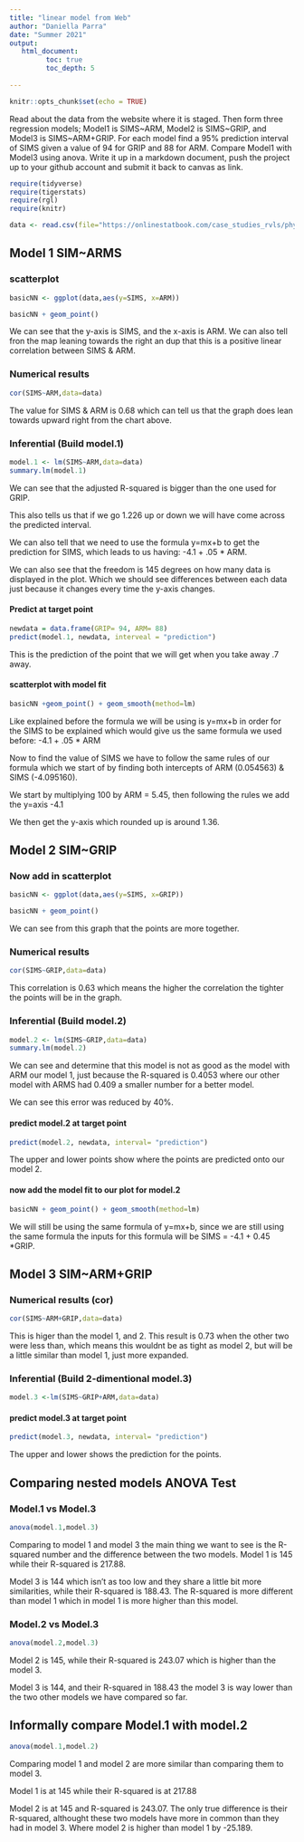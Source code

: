 ```yaml
---
title: "linear model from Web"
author: "Daniella Parra"
date: "Summer 2021"
output:
   html_document:
         toc: true
         toc_depth: 5
        
---
```


```r
knitr::opts_chunk$set(echo = TRUE)
```

Read about the data from the website where it is staged.  Then form three regression models; Model1 is SIMS~ARM, Model2 is SIMS~GRIP, and Model3 is SIMS~ARM+GRIP. For each model find a 95% prediction interval of SIMS given a value of 94  for GRIP and 88 for ARM. Compare Model1 with Model3 using anova. Write it up in a markdown document, push the project up to your github account and submit it back to canvas as link. 

 


```r
require(tidyverse)
require(tigerstats)
require(rgl)
require(knitr)

```

```r
data <- read.csv(file="https://onlinestatbook.com/case_studies_rvls/physical_strength/data.txt",sep="",header=TRUE)  

```

## Model 1 SIM~ARMS

### scatterplot

```r
basicNN <- ggplot(data,aes(y=SIMS, x=ARM))
```

```r
basicNN + geom_point()
```


We can see that the y-axis is SIMS, and the x-axis is ARM. We can also tell fron the map leaning towards the right an dup that this is a positive linear correlation between SIMS & ARM. 

### Numerical results

```r
cor(SIMS~ARM,data=data)
```

The value for SIMS & ARM is 0.68 which can tell us that the graph does lean towards upward right from the chart above. 

### Inferential  (Build model.1)

```r
model.1 <- lm(SIMS~ARM,data=data)
summary.lm(model.1)
```

We can see that the adjusted R-squared is bigger than the one used for GRIP. 

This also tells us that if we go 1.226 up or down we will have come across the predicted interval. 

We can also tell that we need to use the formula y=mx+b to get the prediction for SIMS, which leads to us having: -4.1 + .05 * ARM. 

We can also see that the freedom is 145 degrees on how many data is displayed in the plot. Which we should see differences between each data just because it changes every time the y-axis changes. 

#### Predict at target point

```r
newdata = data.frame(GRIP= 94, ARM= 88)
predict(model.1, newdata, interveal = "prediction")
```

This is the prediction of the point that we will get when you take away .7 away. 


#### scatterplot with model fit

```r
basicNN +geom_point() + geom_smooth(method=lm)
```

Like explained before the formula we will be using is y=mx+b in order for the SIMS to be explained which would give us the same formula we used before: -4.1 + .05 * ARM

Now to find the value of SIMS we have to follow the same rules of our formula which we start of by finding both intercepts of ARM (0.054563) & SIMS (-4.095160).

We start by multiplying 100 by ARM = 5.45, then following the rules we add the y=axis -4.1 

We then get the y-axis which rounded up is around 1.36. 

## Model 2 SIM~GRIP

### Now add in scatterplot

```r
basicNN <- ggplot(data,aes(y=SIMS, x=GRIP))
```

```r
basicNN + geom_point()
```

We can see from this graph that the points are more together. 

### Numerical results 

```r
cor(SIMS~GRIP,data=data)
```

This correlation is 0.63 which means the higher the correlation the tighter the points will be in the graph.

### Inferential  (Build model.2)

```r
model.2 <- lm(SIMS~GRIP,data=data)
summary.lm(model.2)
```

We can see and determine that this model is not as good as the model with ARM our model 1, just because the R-squared is 0.4053 where our other model with ARMS had 0.409 a smaller number for a better model. 

We can see this error was reduced by 40%. 

#### predict model.2 at target point

```r
predict(model.2, newdata, interval= "prediction")
```

The upper and lower points show where the points are predicted onto our model 2. 

#### now add the model fit to our plot for model.2
  
```r
basicNN + geom_point() + geom_smooth(method=lm)
```

We will still be using the same formula of y=mx+b, since we are still using the same formula the inputs for this formula will be SIMS = -4.1 + 0.45 *GRIP. 

## Model 3 SIM~ARM+GRIP

### Numerical results (cor)

```r
cor(SIMS~ARM+GRIP,data=data)
```

This is higer than the model 1, and 2. This result is 0.73 when the other two were less than, which means this wouldnt be as tight as model 2, but will be a little similar than model 1, just more expanded. 
  
### Inferential  (Build 2-dimentional model.3)

```r
model.3 <-lm(SIMS~GRIP+ARM,data=data)
```


#### predict model.3 at target point
  
```r
predict(model.3, newdata, interval= "prediction")
```

The upper and lower shows the prediction for the points. 

## Comparing nested models ANOVA Test

### Model.1 vs Model.3

```r
anova(model.1,model.3)
```

Comparing to model 1 and model 3 the main thing we want to see is the R-squared number and the difference between the two models. Model 1 is 145 while their R-squared is 217.88. 

Model 3 is 144 which isn't as too low and they share a little bit more similarities, while their R-squared is 188.43. The R-squared is more different than model 1 which in model 1 is more higher than this model. 

### Model.2 vs Model.3

```r
anova(model.2,model.3)
```

Model 2 is 145, while their R-squared is 243.07 which is higher than the model 3.

Model 3 is 144, and their R-squared in 188.43 the model 3 is way lower than the two other models we have compared so far. 

## Informally compare Model.1 with model.2

```r
anova(model.1,model.2)
```

Comparing model 1 and model 2 are more similar than comparing them to model 3. 

Model 1 is at 145 while their R-squared is at 217.88

Model 2 is at 145 and R-squared is 243.07. The only true difference is their R-squared, althought these two models have more in common than they had in model 3. Where model 2 is higher than model 1 by -25.189. 
